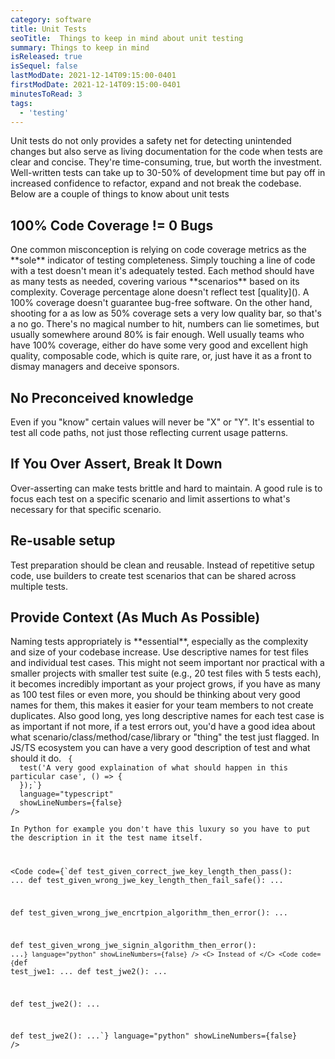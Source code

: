 ```yaml
---
category: software
title: Unit Tests
seoTitle:  Things to keep in mind about unit testing
summary: Things to keep in mind 
isReleased: true
isSequel: false
lastModDate: 2021-12-14T09:15:00-0401
firstModDate: 2021-12-14T09:15:00-0401
minutesToRead: 3
tags:
  - 'testing'
---
```


<C>
Unit tests do not only provides a safety net for detecting unintended changes but also serve as living documentation for the code when tests are clear and concise. 
</C>
<C>
They're time-consuming, true, but worth the investment. Well-written tests can take up to 30-50% of development time but pay off in increased confidence to refactor, expand and not break the codebase.
</C>
<C>
Below are a couple of things to know about unit tests
</C>
<H2 id='coverage'>100% Code Coverage != 0 Bugs</H2>
<C>
One common misconception is relying on code coverage metrics as the **sole** indicator of testing completeness. Simply touching a line of code with a test doesn't mean it's adequately tested. Each method should have as many tests as needed, covering various **scenarios** based on its complexity.
 </C>
<C>
Coverage percentage alone doesn't reflect test [quality](). A 100% coverage doesn't guarantee bug-free software. On the other hand, shooting for a as low as 50% coverage sets a very low quality bar, so that's a no go. There's no magical number to hit, numbers can lie sometimes, but usually somewhere around 80% is fair enough.
 </C>
 <C>
Well usually teams who have 100% coverage, either do have some very good and excellent high quality, composable code, which is quite rare, or, just have it as a front to dismay managers and deceive sponsors. 
 </C>
 <H2>No Preconceived knowledge</H2>
 <C>
Even if you "know" certain values will never be "X" or "Y". It's essential to test all code paths, not just those reflecting current usage patterns.
 </C>

<H2>If You Over Assert, Break  It Down</H2>
 <C>
Over-asserting can make tests brittle and hard to maintain. A good rule is to focus each test on a specific scenario and limit assertions to what's necessary for that specific scenario.
</C>
<H2>Re-usable setup</H2>
 <C>
Test preparation should be clean and reusable. Instead of repetitive setup code, use <L href="https://en.wikipedia.org/wiki/Builder_pattern">builders</L> to create test scenarios that can be shared across multiple tests.
</C>
<H2>Provide Context (As Much As Possible)</H2>
 <C>
Naming tests appropriately is **essential**, especially as the complexity and size of your codebase increase. Use descriptive names for test files and individual test cases.  This might not seem important nor practical with a smaller projects with smaller test suite (e.g., 20 test files with 5 tests each), it becomes incredibly important as your project grows, if you have as many as 100 test files or even more, you should be thinking about very good names for them, this makes it easier for your team members to not create duplicates. Also good long, yes long descriptive names for each test case is as important if not more,  if a test errors out, you'd have a good idea about what scenario/class/method/case/library or "thing" the test just flagged.
</C>
 <C>
In JS/TS ecosystem you can have a very good description of test and what should it do.
</C>
<Code
  code={`describe("A very good description over what you're testing", () => {
  test('A very good explaination of what should happen in this particular case', () => {
  });`}
  language="typescript"
  showLineNumbers={false}
/>
 <C>
In Python for example you don't have this luxury so you have to put the description in it the test name itself.
</C>

<Code
  code={`def test_given_correct_jwe_key_length_then_pass():
	...
def test_given_wrong_jwe_key_length_then_fail_safe():
	...

def test_given_wrong_jwe_encrtpion_algorithm_then_error():
	...
	
def test_given_wrong_jwe_signin_algorithm_then_error():
	...`}
  language="python"
  showLineNumbers={false}
/>
 <C>
Instead of
</C>
<Code
  code={`def test_jwe1:
	...
def test_jwe2():
	...

def test_jwe2():
	...
	
def test_jwe2():
	...`}
  language="python"
  showLineNumbers={false}
/>